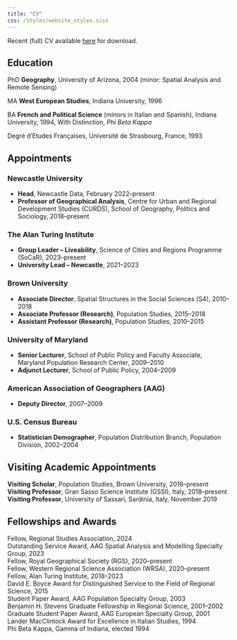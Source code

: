 ```yaml
---
title: "CV"
css: /Styles/website_styles.scss
---
```


Recent (full) CV available [here](/media/CV_Franklin_CURRENT.pdf) for download.

## Education

PhD **Geography**, University of Arizona, 2004 (minor: Spatial Analysis and Remote Sensing)

MA **West European Studies**, Indiana University, 1996

BA **French and Political Science** (minors in Italian and Spanish), Indiana University, 1994, With Distinction, *Phi Beta Kappa*

Degré d’Etudes Françaises, Université de Strasbourg, France, 1993

## Appointments

### **Newcastle University**

-   **Head**, Newcastle Data, February 2022–present
-   **Professor of Geographical Analysis**, Centre for Urban and Regional Development Studies (CURDS), School of Geography, Politics and Sociology, 2018–present

### **The Alan Turing Institute**

-   **Group Leader – Liveability**, Science of Cities and Regions Programme (SoCaR), 2023–present
-   **University Lead – Newcastle**, 2021–2023

### **Brown University**

-   **Associate Director**, Spatial Structures in the Social Sciences (S4), 2010–2018\
-   **Associate Professor (Research)**, Population Studies, 2015–2018\
-   **Assistant Professor (Research)**, Population Studies, 2010–2015

### **University of Maryland**

-   **Senior Lecturer**, School of Public Policy and Faculty Associate, Maryland Population Research Center, 2009–2010\
-   **Adjunct Lecturer**, School of Public Policy, 2004–2009

### **American Association of Geographers (AAG)**

-   **Deputy Director**, 2007–2009

### **U.S. Census Bureau**

-   **Statistician Demographer**, Population Distribution Branch, Population Division, 2002–2004

## Visiting Academic Appointments

**Visiting Scholar**, Population Studies, Brown University, 2018–present\
**Visiting Professor**, Gran Sasso Science Institute (GSSI), Italy, 2018–present\
**Visiting Professor**, University of Sassari, Sardinia, Italy, November 2019

## Fellowships and Awards

Fellow, Regional Studies Association, 2024\
Outstanding Service Award, AAG Spatial Analysis and Modelling Specialty Group, 2023\
Fellow, Royal Geographical Society (RGS), 2020–present\
Fellow, Western Regional Science Association (WRSA), 2020–present\
Fellow, Alan Turing Institute, 2018–2023\
David E. Boyce Award for Distinguished Service to the Field of Regional Science, 2015\
Student Paper Award, AAG Population Specialty Group, 2003\
Benjamin H. Stevens Graduate Fellowship in Regional Science, 2001–2002\
Graduate Student Paper Award, AAG European Specialty Group, 2001\
Lander MacClintock Award for Excellence in Italian Studies, 1994\
Phi Beta Kappa, Gamma of Indiana, elected 1994
